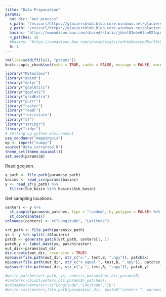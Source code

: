 ```yaml
---
title: "Data Preparation"
params:
  out_dir: "out_process"
  x_path: "/vsicurl/https://glaciersblob.blob.core.windows.net/glaciersdata-kris/corrected/region-corrected.vrt"
  y_path: "/vsicurl/https://glaciersblob.blob.core.windows.net/glaciersdata-kris/glaciers.geojson"
  basins: "https://uwmadison.box.com/shared/static/jkbnl83wbv6fon923qcmkpnn6jvon1og.csv"#full list of training basins
  n_patches: 10
  #basins: "https://uwmadison.box.com/shared/static/edr6a9oerybdksrl9r9msw16axusijqx.csv" # full list for test basins
  B: 1 
---
```


```r
rm(list=setdiff(ls(), "params"))
knitr::opts_chunk$set(echo = TRUE, cache = FALSE, message = FALSE, warning = FALSE)
```

```r
library("RStoolbox")
library("abind")
library("dplyr")
library("gdalUtils")
library("ggplot2")
library("gridExtra")
library("purrr")
library("raster")
library("readr")
library("reticulate")
library("sf")
library("stringr")
library("tidyr")
# setting up python environment
use_condaenv("mappingvis")
np <- import("numpy")
source("data_corrected.R")
theme_set(theme_minimal())
set.seed(params$B)
```

Read geojson.

```r
y_path <- file.path(params$y_path)
basins <- read_csv(params$basins)
y <- read_sf(y_path) %>%
  filter(Sub_basin %in% basins$Sub_basin)
```

Get sampling locations.

```r
centers <- y %>%
  st_sample(params$n_patches, type = "random", by_polygon = FALSE) %>%
  st_coordinates()
colnames(centers) <- c("Longitude", "Latitude")
```

```r
vrt_path <- file.path(params$x_path)
ys <- y %>% split(.$Glaciers)
patch <- generate_patch(vrt_path, centers[1, ])
patch_y <- label_mask(ys, patch$raster)
out_dir<-params$out_dir
dir.create(out_dir, recursive = TRUE)
np$save(file.path(out_dir, str_c("x-", test,B, ".npy")), patch$x)
np$save(file.path(out_dir, str_c("x_equal-", test,B, ".npy")), patch$x_equal)
np$save(file.path(out_dir, str_c("y-", test,B, ".npy")), patch_y)

```


```r
#write_patches(vrt_path, ys, centers,params$out_dir,params$B)
#centers<-cbind(centers,c(1:params$n_patches))
#colnames(centers)<-c("Longitude","Latitude","ID")
#write.csv(centers,file.path(params$out_dir, paste0("centers-", params$B, ".csv")))
```
